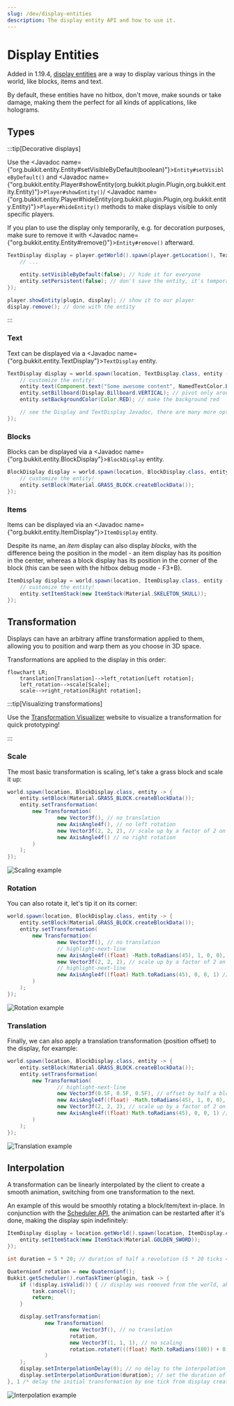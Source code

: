 ```yaml
---
slug: /dev/display-entities
description: The display entity API and how to use it.
---
```


# Display Entities

Added in 1.19.4, [display entities](https://minecraft.wiki/w/Display) are a way to display various
things in the world, like blocks, items and text.

By default, these entities have no hitbox, don't move, make sounds or take damage,
making them the perfect for all kinds of applications, like holograms.

## Types

:::tip[Decorative displays]

Use the <Javadoc name={"org.bukkit.entity.Entity#setVisibleByDefault(boolean)"}>`Entity#setVisibleByDefault()`</Javadoc>
and <Javadoc name={"org.bukkit.entity.Player#showEntity(org.bukkit.plugin.Plugin,org.bukkit.entity.Entity)"}>`Player#showEntity()`</Javadoc>/
<Javadoc name={"org.bukkit.entity.Player#hideEntity(org.bukkit.plugin.Plugin,org.bukkit.entity.Entity)"}>`Player#hideEntity()`</Javadoc>
methods to make displays visible to only specific players.

If you plan to use the display only temporarily, e.g. for decoration purposes, make sure to remove
it with <Javadoc name={"org.bukkit.entity.Entity#remove()"}>`Entity#remove()`</Javadoc> afterward.

```java
TextDisplay display = player.getWorld().spawn(player.getLocation(), TextDisplay.class, entity -> {
    // ...

    entity.setVisibleByDefault(false); // hide it for everyone
    entity.setPersistent(false); // don't save the entity, it's temporary
});

player.showEntity(plugin, display); // show it to our player
display.remove(); // done with the entity
```

:::

### Text

Text can be displayed via a <Javadoc name={"org.bukkit.entity.TextDisplay"}>`TextDisplay`</Javadoc>
entity.

```java
TextDisplay display = world.spawn(location, TextDisplay.class, entity -> {
    // customize the entity!
    entity.text(Component.text("Some awesome content", NamedTextColor.BLACK));
    entity.setBillboard(Display.Billboard.VERTICAL); // pivot only around the vertical axis
    entity.setBackgroundColor(Color.RED); // make the background red

    // see the Display and TextDisplay Javadoc, there are many more options
});
```

### Blocks

Blocks can be displayed via a <Javadoc name={"org.bukkit.entity.BlockDisplay"}>`BlockDisplay`</Javadoc>
entity.

```java
BlockDisplay display = world.spawn(location, BlockDisplay.class, entity -> {
    // customize the entity!
    entity.setBlock(Material.GRASS_BLOCK.createBlockData());
});
```

### Items

Items can be displayed via an <Javadoc name={"org.bukkit.entity.ItemDisplay"}>`ItemDisplay`</Javadoc>
entity.

Despite its name, an _item_ display can also display _blocks_, with the difference being the
position in the model - an item display has its position in the center, whereas a block display has
its position in the corner of the block (this can be seen with the hitbox debug mode - F3+B).

```java
ItemDisplay display = world.spawn(location, ItemDisplay.class, entity -> {
    // customize the entity!
    entity.setItemStack(new ItemStack(Material.SKELETON_SKULL));
});
```

## Transformation

Displays can have an arbitrary affine transformation applied to them, allowing you to position and
warp them as you choose in 3D space.

Transformations are applied to the display in this order:

```mermaid
flowchart LR;
    translation[Translation]-->left_rotation[Left rotation];
    left_rotation-->scale[Scale];
    scale-->right_rotation[Right rotation];
```

:::tip[Visualizing transformations]

Use the [Transformation Visualizer](https://misode.github.io/transformation/) website to visualize
a transformation for quick prototyping!

:::

### Scale

The most basic transformation is scaling, let's take a grass block and scale it up:

```java
world.spawn(location, BlockDisplay.class, entity -> {
    entity.setBlock(Material.GRASS_BLOCK.createBlockData());
    entity.setTransformation(
        new Transformation(
                new Vector3f(), // no translation
                new AxisAngle4f(), // no left rotation
                new Vector3f(2, 2, 2), // scale up by a factor of 2 on all axes
                new AxisAngle4f() // no right rotation
        )
    );
});
```

![Scaling example](./assets/display-scale.png)

### Rotation

You can also rotate it, let's tip it on its corner:

```java
world.spawn(location, BlockDisplay.class, entity -> {
    entity.setBlock(Material.GRASS_BLOCK.createBlockData());
    entity.setTransformation(
        new Transformation(
                new Vector3f(), // no translation
                // highlight-next-line
                new AxisAngle4f((float) -Math.toRadians(45), 1, 0, 0), // rotate -45 degrees on the X axis
                new Vector3f(2, 2, 2), // scale up by a factor of 2 on all axes
                // highlight-next-line
                new AxisAngle4f((float) Math.toRadians(45), 0, 0, 1) // rotate +45 degrees on the Z axis
        )
    );
});
```

![Rotation example](./assets/display-rotation.png)

### Translation

Finally, we can also apply a translation transformation (position offset) to the display, for example:

```java
world.spawn(location, BlockDisplay.class, entity -> {
    entity.setBlock(Material.GRASS_BLOCK.createBlockData());
    entity.setTransformation(
        new Transformation(
                // highlight-next-line
                new Vector3f(0.5F, 0.5F, 0.5F), // offset by half a block on all axes
                new AxisAngle4f((float) -Math.toRadians(45), 1, 0, 0), // rotate -45 degrees on the X axis
                new Vector3f(2, 2, 2), // scale up by a factor of 2 on all axes
                new AxisAngle4f((float) Math.toRadians(45), 0, 0, 1) // rotate +45 degrees on the Z axis
        )
    );
});
```

![Translation example](./assets/display-trans.png)

## Interpolation

A transformation can be linearly interpolated by the client to create a smooth animation,
switching from one transformation to the next.

An example of this would be smoothly rotating a block/item/text in-place. In conjunction with the
[Scheduler API](../scheduler.mdx), the animation can be restarted after it's done,
making the display spin indefinitely:

```java
ItemDisplay display = location.getWorld().spawn(location, ItemDisplay.class, entity -> {
    entity.setItemStack(new ItemStack(Material.GOLDEN_SWORD));
});

int duration = 5 * 20; // duration of half a revolution (5 * 20 ticks = 5 seconds)

Quaternionf rotation = new Quaternionf();
Bukkit.getScheduler().runTaskTimer(plugin, task -> {
    if (!display.isValid()) { // display was removed from the world, abort task
        task.cancel();
        return;
    }

    display.setTransformation(
            new Transformation(
                    new Vector3f(), // no translation
                    rotation,
                    new Vector3f(1, 1, 1), // no scaling
                    rotation.rotateY(((float) Math.toRadians(180)) + 0.1F /* prevent the client from interpolating in reverse */)
            )
    );
    display.setInterpolationDelay(0); // no delay to the interpolation
    display.setInterpolationDuration(duration); // set the duration of the interpolated rotation
}, 1 /* delay the initial transformation by one tick from display creation */, duration);
```

![Interpolation example](./assets/display-interp.gif)
